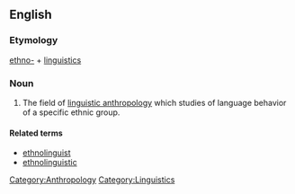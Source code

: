 ==English==

===Etymology===

[[ethno-]] + [[linguistics]]

===Noun===
{{en-noun|-}}
{{wikipedia}}
# The field of [[linguistic anthropology]] which studies of language behavior of a specific ethnic group.

====Related terms====
*[[ethnolinguist]]
*[[ethnolinguistic]]

[[Category:Anthropology]]
[[Category:Linguistics]]